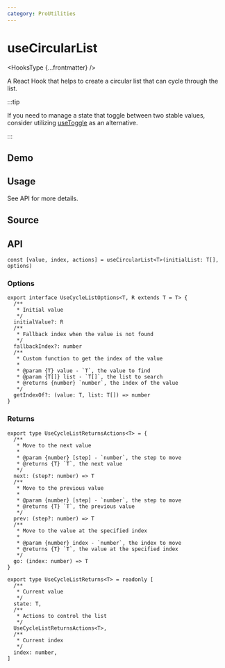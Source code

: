 ```yaml
---
category: ProUtilities
---
```


# useCircularList


<HooksType {...frontmatter} />

A React Hook that helps to create a circular list that can cycle through the list.

:::tip

If you need to manage a state that toggle between two stable values, consider utilizing [useToggle](/reference/use-toggle) as an alternative.

:::

## Demo


<App />

## Usage

See API for more details.

## Source


<Source />

## API

```tsx
const [value, index, actions] = useCircularList<T>(initialList: T[], options)
```

### Options

```tsx
export interface UseCycleListOptions<T, R extends T = T> {
  /**
   * Initial value
   */
  initialValue?: R
  /**
   * Fallback index when the value is not found
   */
  fallbackIndex?: number
  /**
   * Custom function to get the index of the value
   *
   * @param {T} value - `T`, the value to find
   * @param {T[]} list - `T[]`, the list to search
   * @returns {number} `number`, the index of the value
   */
  getIndexOf?: (value: T, list: T[]) => number
}
```

### Returns

```tsx
export type UseCycleListReturnsActions<T> = {
  /**
   * Move to the next value
   *
   * @param {number} [step] - `number`, the step to move
   * @returns {T} `T`, the next value
   */
  next: (step?: number) => T
  /**
   * Move to the previous value
   *
   * @param {number} [step] - `number`, the step to move
   * @returns {T} `T`, the previous value
   */
  prev: (step?: number) => T
  /**
   * Move to the value at the specified index
   *
   * @param {number} index - `number`, the index to move
   * @returns {T} `T`, the value at the specified index
   */
  go: (index: number) => T
}

export type UseCycleListReturns<T> = readonly [
  /**
   * Current value
   */
  state: T,
  /**
   * Actions to control the list
   */
  UseCycleListReturnsActions<T>,
  /**
   * Current index
   */
  index: number,
]
```

